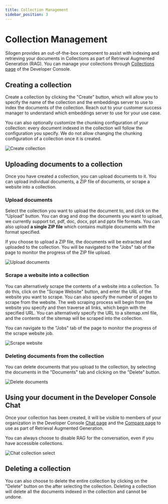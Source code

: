 ```yaml
---
title: Collection Management
sidebar_position: 3
---
```


# Collection Management

Silogen provides an out-of-the-box component to assist with indexing and retrieving your documents in Collections as part of Retrieval Augmented Generation (RAG). You can manage your collections through [Collections page](https://chat.services.silogen.ai/console/collections) of the Developer Console.

## Creating a collection

Create a collection by clicking the "Create" button, which will allow you to specify the name of the collection and the embeddings server to use to index the documents of the collection. Reach out to your customer success manager to understand which embeddings server to use for your use case.

You can also optionally customize the chunking configuration of your collection: every document indexed in the collection will follow the configuration you specify. We do not allow changing the chunking configuration of a collection once it is created.

![Create collection](../img/collections/create-collection.png)

## Uploading documents to a collection

Once you have created a collection, you can upload documents to it. You can upload individual documents, a ZIP file of documents, or scrape a website into a collection.

### Upload documents

Select the collection you want to upload the document to, and click on the "Upload" button.
You can drag and drop the documents you want to upload, we currently support txt, pdf, doc, docx, ppt and pptx file formats. You can also upload **a single ZIP file** which contains multiple documents with the format specified.

If you choose to upload a ZIP file, the documents will be extracted and uploaded to the collection. You will be navigated to the "Jobs" tab of the page to monitor the progress of the ZIP file upload.

![Upload documents](../img/collections/upload-documents.png)

### Scrape a website into a collection

You can alternatively scrape the contents of a website into a collection. To do this, click on the "Scrape Website" button, and enter the URL of the website you want to scrape. You can also specify the number of pages to scrape from the website.
The web scraping process will begin from the website you specify and then traverse all links, which begin with the specified URL.
You can alternatively specify the URL to a sitemap.xml file, and the contents of the sitemap will be scraped into the collection.

You can navigate to the "Jobs" tab of the page to monitor the progress of the scrape website job.

![Scrape website](../img/collections/scrape-website.png)

### Deleting documents from the collection

You can delete documents that you upload to the collection, by selecting the documents in the "Documents" tab and clicking on the "Delete" button.

![Delete documents](../img/collections/documents-top-bar.png)

## Using your document in the Developer Console Chat

Once your collection has been created, it will be visible to members of your organization in the Developer Console [Chat page](https://chat.services.silogen.ai/console/chat) and the [Compare page](https://chat.services.silogen.ai/console/chat) to use as part of Retrieval Augmented Generation.

You can always choose to disable RAG for the conversation, even if you have accessible collections.

![Chat collection select](../img/collections/chat-collection.png)

## Deleting a collection

You can also choose to delete the entire collection by clicking on the "Delete" button on the after selecting the collection. Deleting a collection will delete all the documents indexed in the collection and cannot be undone.
